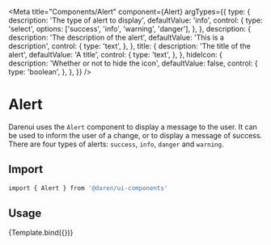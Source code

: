 
<Meta
  title="Components/Alert"
  component={Alert}
  argTypes={{
    type: {
      description: 'The type of alert to display',
      defaultValue: 'info',
      control: {
        type: 'select',
        options: ['success', 'info', 'warning', 'danger'],
      },
    },
    description: {
      description: 'The description of the alert',
      defaultValue: 'This is a description',
      control: {
        type: 'text',
      },
    },
    title: {
      description: 'The title of the alert',
      defaultValue: 'A title',
      control: {
        type: 'text',
      },
    },
    hideIcon: {
      description: 'Whether or not to hide the icon',
      defaultValue: false,
      control: {
        type: 'boolean',
      },
    },
  }}
/>


# Alert

Darenui uses the `Alert` component to display a message to the user. It can be
used to inform the user of a change, or to display a message of success. There
are four types of alerts: `success`, `info`, `danger` and `warning`.

<Actions packageName="alert" />

<Story name="info">
  <div className="mb-8">
    <Alert
      description="This is a description of an alert"
      title="Alert title"
      type="info"
    />
  </div>
</Story>

<Story name="warning">
  <div className="mb-8">
    <Alert
      description="This is a description of an alert"
      title="Alert title"
      type="warning"
    />
  </div>
</Story>

<Story name="success">
  <div className="mb-8">
    <Alert
      description="This is a description of an alert"
      title="Alert title"
      type="success"
    />
  </div>
</Story>

<Story name="danger">
  <div className="mb-8">
    <Alert
      description="This is a description of an alert"
      title="Alert title"
      type="danger"
    />
  </div>
</Story>

## Import

```bash
import { Alert } from '@daren/ui-components'
```

## Usage

<Canvas>
  <Story name="usage">{Template.bind({})}</Story>
</Canvas>

<ArgsTable story="usage" />
